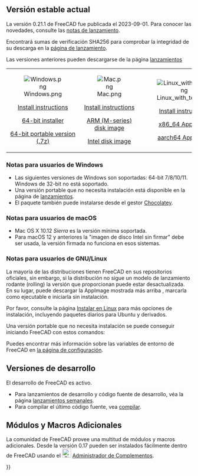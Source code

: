 <languages/>
{{TOCright}}

<span id="Current_stable_version"></span>
== Versión estable actual==

<div class="mw-translate-fuzzy">
La versión 0.21.1 de FreeCAD fue publicada el 2023-09-01. Para conocer las novedades, consulte las [[Release_notes_0.21/es|notas de lanzamiento]].
</div>

<div class="mw-translate-fuzzy">
Encontrará sumas de verificación SHA256 para comprobar la integridad de su descarga en la [https://github.com/FreeCAD/FreeCAD/releases/tag/0.21.1 página de lanzamiento].
</div>

Las versiones anteriores pueden descargarse de la página [https://github.com/FreeCAD/FreeCAD/releases lanzamientos]
<!--Do not remove this tag. It would add even more places where version info has to be kept up to date-->
{| cellpadding="20" style="font-size:120%"

| align=center | [[Image:Windows.png]]

[[Installing_on_Windows|Install instructions]]

[https://github.com/FreeCAD/FreeCAD/releases/download/1.0.1/FreeCAD_1.0.1-conda-Windows-x86_64-installer-1.exe 64-bit installer]

[https://github.com/FreeCAD/FreeCAD/releases/download/1.0.1/FreeCAD_1.0.1-conda-Windows-x86_64-py311.7z 64-bit portable version (.7z)]

| align=center | [[Image:Mac.png]]

[[Installing_on_Mac|Install instructions]]

[https://github.com/FreeCAD/FreeCAD/releases/download/1.0.1/FreeCAD_1.0.1-conda-macOS-arm64-py311.dmg ARM (M-series) disk image]

[https://github.com/FreeCAD/FreeCAD/releases/download/1.0.1/FreeCAD_1.0.1-conda-macOS-x86_64-py311.dmg Intel disk image]

| align=center | [[Image:Linux_with_text.png]]

[[Installing_on_Linux|Install instructions]]

[https://github.com/FreeCAD/FreeCAD/releases/download/1.0.1/FreeCAD_1.0.1-conda-Linux-x86_64-py311.AppImage x86_64 AppImage]

[https://github.com/FreeCAD/FreeCAD/releases/download/1.0.1/FreeCAD_1.0.1-conda-Linux-aarch64-py311.AppImage aarch64 AppImage]

|}

<span id="Notes_for_Windows_users"></span>
=== Notas para usuarios de Windows ===

<div class="mw-translate-fuzzy">
* Las siguientes versiones de Windows son soportadas: 64-bit 7/8/10/11. Windows de 32-bit no está soportado.
* Una versión portable que no necesita instalación está disponible en la página de [https://github.com/FreeCAD/FreeCAD/releases/ lanzamientos].
* El paquete también puede instalarse desde el gestor [https://chocolatey.org/packages/freecad Chocolatey].
</div>

<span id="Notes_for_macOS_users"></span>
=== Notas para usuarios de macOS ===

<div class="mw-translate-fuzzy">
* Mac OS X 10.12 ''Sierra'' es la versión mínima soportada.
* Para macOS 12 y anteriores la "imagen de disco Intel sin firmar" debe ser usada, la versión firmada no funciona en esos sistemas.
</div>

<span id="Notes_for_GNU/Linux_users"></span>
=== Notas para usuarios de GNU/Linux ===

La mayoría de las distribuciones tienen FreeCAD en sus repositorios oficiales, sin embargo, si la distribución no sigue un modelo de lanzamiento rodante  (rolling) la versión que proporcionan puede estar desactualizada. En su lugar, puede descargar la AppImage mostrada más arriba , marcarla como ejecutable e iniciarla sin instalación.

Por favor, consulte la página [[Installing_on_Linux/es|Instalar en Linux]] para más opciones de instalación, incluyendo paquetes diarios para Ubuntu y derivados.

Una versión portable que no necesita instalación se puede conseguir iniciando FreeCAD con estos comandos:

{{Code|lang=text|code=
cd path/to/directory_containing_AppImage/
chmod +x ./name_of_AppImage_file.AppImage
HOME="$PWD/Settings" FREECAD_USER_HOME="$PWD/Settings" ./name_of_AppImage_file.AppImage
}}

Puedes encontrar más información sobre las variables de entorno de FreeCAD en [[Start_up_and_Configuration#Environment_variables | la página de configuración]].

<span id="Development_versions"></span>
== Versiones de desarrollo ==

<div class="mw-translate-fuzzy">
El desarrollo de FreeCAD es activo.
* Para lanzamientos de desarrollo y código fuente de desarrollo, véa la página [https://github.com/FreeCAD/FreeCAD-Bundle/releases/tag/weekly-builds lanzamientos semanales].
* Para compilar el último código fuente, vea [[Compiling/es|compilar]].
</div>

<span id="Additional_modules_and_macros"></span>
== Módulos y Macros Adicionales ==

<div class="mw-translate-fuzzy">
La comunidad de FreeCAD provee una multitud de módulos y macros adicionales. 
Desde la versión 0.17 pueden ser instalados fácilmente dentro de FreeCAD usando el [[Image::Std_AddonMgr.svg|24px]] [[Std_AddonMgr|Administrador de Complementos]].
</div>


{{Userdocnavi{{#translation:}}}}